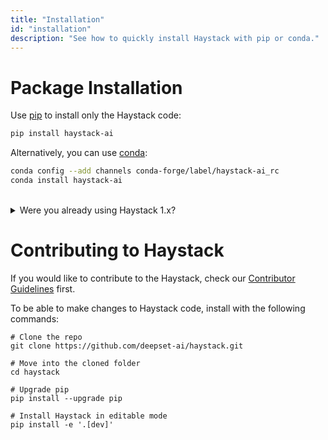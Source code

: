 ```yaml
---
title: "Installation"
id: "installation"
description: "See how to quickly install Haystack with pip or conda."
---
```

# Package Installation

Use [pip](https://github.com/pypa/pip) to install only the Haystack code:

```bash
pip install haystack-ai
```

Alternatively, you can use [conda](https://docs.conda.io/projects/conda/en/stable/):

```bash
conda config --add channels conda-forge/label/haystack-ai_rc
conda install haystack-ai
```

<br />

<details>

<summary>Were you already using Haystack 1.x?</summary>

> 🚧 Warning
>
> Installing `farm-haystack` and `haystack-ai` in the same Python environment (virtualenv, Colab, or system) causes problems.
>
> Installing both packages in the same environment can somehow work or fail in obscure ways. We suggest installing only one of these packages per Python environment. Make sure that you remove both packages if they are installed in the same environment, followed by installing only one of them:
>
> ```bash
> pip uninstall -y farm-haystack haystack-ai
> pip install haystack-ai
> ```
>
> If you have any questions, please reach out to us on the [GitHub Discussion](https://github.com/deepset-ai/haystack/discussions) or [Discord](https://discord.com/invite/VBpFzsgRVF).

</details>

# Contributing to Haystack

If you would like to contribute to the Haystack, check our [Contributor Guidelines](https://github.com/deepset-ai/haystack/blob/main/CONTRIBUTING.md) first.

To be able to make changes to Haystack code, install with the following commands:

```shell
# Clone the repo
git clone https://github.com/deepset-ai/haystack.git

# Move into the cloned folder
cd haystack

# Upgrade pip
pip install --upgrade pip

# Install Haystack in editable mode
pip install -e '.[dev]'
```
